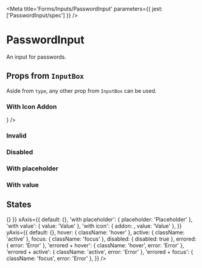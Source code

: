 

<Meta title='Forms/Inputs/PasswordInput' parameters={{ jest: ['PasswordInput/spec'] }} />

# PasswordInput

An input for passwords.

<Preview>
  <Story name='Default'>
    <PasswordInput />
  </Story>
</Preview>

<Props of={PasswordInput} />

## Props from <LinkTo kind='Forms|InputBox' story='Default Story'>`InputBox`</LinkTo>

Aside from `type`, any other prop from <LinkTo kind='Forms|InputBox' story='Default Story'>`InputBox`</LinkTo> can be
used.

### With Icon Addon

<Preview>
  <Story name='With Icon Addon'>
    <PasswordInput addon={<Icon name='send' size='x20' />} />
  </Story>
</Preview>

### Invalid

<Preview>
  <Story name='Invalid'>
    <PasswordInput error='Error' />
  </Story>
</Preview>

### Disabled

<Preview>
  <Story name='Disabled'>
    <PasswordInput disabled />
  </Story>
</Preview>

### With placeholder

<Preview>
  <Story name='With Placeholder'>
    <PasswordInput placeholder='Placeholder' />
  </Story>
</Preview>

### With value

<Preview>
  <Story name='With Value'>
    <PasswordInput defaultValue='53cr3tp455w0rd' />
  </Story>
</Preview>

## States

<Story name='States'>
  <PropsVariationSection
    component={PasswordInput}
    common={{ onChange: () => {} }}
    xAxis={{
      default: {},
      'with placeholder': { placeholder: 'Placeholder' },
      'with value': { value: 'Value' },
      'with icon': { addon: <Icon name='key' size='x20' />, value: 'Value' },
    }}
    yAxis={{
      default: {},
      hover: { className: 'hover' },
      active: { className: 'active' },
      focus: { className: 'focus' },
      disabled: { disabled: true },
      errored: { error: 'Error' },
      'errored + hover': { className: 'hover', error: 'Error' },
      'errored + active': { className: 'active', error: 'Error' },
      'errored + focus': { className: 'focus', error: 'Error' },
    }}
  />
</Story>

